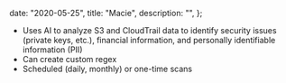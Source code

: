 
  date: "2020-05-25",
  title: "Macie",
  description: "",
};


- Uses AI to analyze S3 and CloudTrail data to identify security issues (private keys, etc.), financial information, and personally identifiable information (PII)
- Can create custom regex
- Scheduled (daily, monthly) or one-time scans
